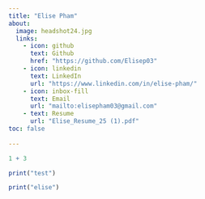 ```yaml
---
title: "Elise Pham"
about:
  image: headshot24.jpg
  links: 
    - icon: github
      text: Github
      href: "https://github.com/Elisep03"
    - icon: linkedin
      text: LinkedIn
      url: "https://www.linkedin.com/in/elise-pham/"
    - icon: inbox-fill
      text: Email
      url: "mailto:elisepham03@gmail.com"
    - text: Resume
      url: "Elise_Resume_25 (1).pdf"
toc: false
   
---
```



```r
1 + 3
```
```r
print("test")
```

```r
print("elise")

```

